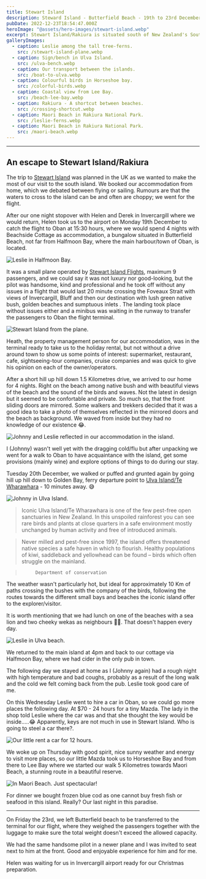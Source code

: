 ```yaml
---
title: Stewart Island
description: Steward Island - Butterfield Beach - 19th to 23rd December
pubDate: 2022-12-23T18:54:47.000Z
heroImage: "@assets/hero-images/stewart-island.webp"
excerpt: Stewart Island/Rakiura is situated south of New Zealand's South Island. It lies 30 kilometres south west of Bluff between latitudes 46 and 47 degrees south.
galleryImages:
  - caption: Leslie among the tall tree-ferns.
    src: /stewart-island-plane.webp
  - caption: Sign/bench in Ulva Island.
    src: /ulva-bench.webp
  - caption: Our transport between the islands.
    src: /boat-to-ulva.webp
  - caption: Colourful birds in Horseshoe bay.
    src: /colorful-birds.webp
  - caption: Coastal view from Lee Bay.
    src: /beach-lee-bay.webp
  - caption: Rakiura - A shortcut between beaches.
    src: /crossing-shortcut.webp
  - caption: Maori Beach in Rakiura National Park.
    src: /leslie-ferns.webp
  - caption: Maori Beach in Rakiura National Park.
    src: /maori-beach.webp
---
```


***

## An escape to Stewart Island/Rakiura

The trip to [Stewart Island](https://www.stewartisland.co.nz/) was planned in the UK as we wanted to make the most of our visit to the south island. We booked our accommodation from home, which we debated between flying or sailing. Rumours are that the waters to cross to the island can be and often are choppy; we went for the flight.

After our one night stopover with Helen and Derek in Invercargill where we would return, Helen took us to the airport on Monday 19th December to catch the flight to Oban at 15:30 hours, where we would spend 4 nights with Beachside Cottage as accommodation, a bungalow situated in Butterfield Beach, not far from Halfmoon Bay, where the main harbour/town of Oban, is located.

![Leslie in Halfmoon Bay.](/leslie-halfmoon-bay.webp)

It was a small plane operated by [Stewart Island Flights](https://www.stewartislandflights.co.nz/), maximum 9 passengers, and we could say it was not luxury nor good-looking, but the pilot was handsome, kind and professional and he took off without any issues in a flight that would last 20 minute crossing the Foveaux Strait with views of Invercargill, Bluff and then our destination with lush green native bush, golden beaches and sumptuous inlets . The landing took place without issues either and a minibus was waiting in the runway to transfer the passengers to Oban the flight terminal.

![Stewart Island from the plane.](/stewart-island-from-plane.webp)

Heath, the property management person for our accommodation, was in the terminal ready to take us to the holiday rental, but not without a drive around town to show us some points of interest: supermarket, restaurant, cafe, sightseeing-tour companies, cruise companies and was quick to give his opinion on each of the owner/operators.

After a short hill up hill down 1.5 Kilometres drive, we arrived to our home for 4 nights. Right on the beach among native bush and with beautiful views of the beach and the sound of the birds and waves. Not the latest in design but it seemed to be confortable and private. So much so, that the front sliding doors are mirrored. Some walkers and trekkers decided that it was a good idea to take a photo of themselves reflected in the mirrored doors and the beach as background. We waved from inside but they had no knowledge of our existence 😂.

![Johnny and Leslie reflected in our accommodation in the island.](/lj-reflected-cottage.webp)

I (Johnny) wasn't well yet with the dragging cold/flu but after unpacking we went for a walk to Oban to have acquaintance with the island, get some provisions (mainly wine) and explore options of things to do during our stay.

Tuesday 20th December, we walked or puffed and grunted again by going hill up hill down to Golden Bay, ferry departure point to [Ulva Island/Te Wharawhara](https://www.stewartisland.co.nz/ulvaisland/) - 10 minutes away. 😅

![Johnny in Ulva Island.](/johnny-ulva.webp)

> Iconic Ulva Island/Te Wharawhara is one of the few pest-free open sanctuaries in New Zealand. In this unspoiled rainforest you can see rare birds and plants at close quarters in a safe environment mostly unchanged by human activity and free of introduced animals. 

> Never milled and pest-free since 1997, the island offers threatened native species a safe haven in which to flourish. Healthy populations of kiwi, saddleback and yellowhead can be found – birds which often struggle on the mainland.

>          Department of conservation

The weather wasn't particularly hot, but ideal for approximately 10 Km of paths crossing the bushes with the company of the birds, following the routes towards the different small bays and beaches the iconic island offer to the explorer/visitor.

It is worth mentioning that we had lunch on one of the beaches with a sea lion and two cheeky wekas as neighbours 🧜🏻. That doesn't happen every day.

![Leslie in Ulva beach.](/leslie-ulva-beach.webp)

We returned to the main island at 4pm and back to our cottage via Halfmoon Bay, where we had cider in the only pub in town.

The following day we stayed at home as I (Johnny again) had a rough night with high temperature and bad coughs, probably as a result of the long walk and the cold we felt coming back from the pub. Leslie took good care of me.

On this Wednesday Leslie went to hire a car in Oban, so we could go more places the following day. At $70 - 24 hours for a tiny Mazda. The lady in the shop told Leslie where the car was and that she thought the key would be inside.....😂 Apparently, keys are not much in use in Stewart Island. Who is going to steel a car there?.

![Our little rent a car for 12 hours.](/beachside-cottage.webp)

We woke up on Thursday with good spirit, nice sunny weather and energy to visit more places, so our little Mazda took us to Horseshoe Bay and from there to Lee Bay where we started our walk 5 Kilometres towards Maori Beach, a stunning route in a beautiful reserve.

![In Maori Beach. Just spectacular!](/johnny-maori-beach.webp)

For dinner we bought frozen blue cod as one cannot buy fresh fish or seafood in this island. Really? Our last night in this paradise.

***

On Friday the 23rd, we left Butterfield beach to be transferred to the terminal for our flight, where they weighed the passengers together with the luggage to make sure the total weight doesn't exceed the allowed capacity.

We had the same handsome pilot in a newer plane and I was invited to seat next to him at the front. Good and enjoyable experience for him and for me.

Helen was waiting for us in Invercargill airport ready for our Christmas preparation.
